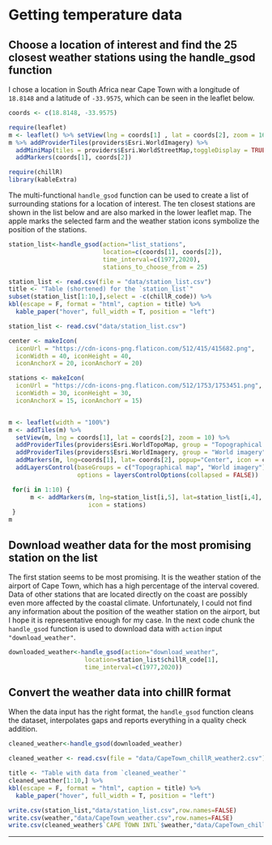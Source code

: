 # Getting temperature data

## Choose a location of interest and find the 25 closest weather stations using the handle_gsod function

I chose a location in South Africa near Cape Town with a longitude of `18.8148` and a latitude of `-33.9575`, which can be seen in the leaflet below.
```r
coords <- c(18.8148, -33.9575)
```

```r
require(leaflet) 
m <- leaflet() %>% setView(lng = coords[1] , lat = coords[2], zoom = 16)
m %>% addProviderTiles(providers$Esri.WorldImagery) %>%
  addMiniMap(tiles = providers$Esri.WorldStreetMap,toggleDisplay = TRUE) %>% 
  addMarkers(coords[1], coords[2])

require(chillR)
library(kableExtra)
```
The multi-functional `handle_gsod` function can be used to create a list of surrounding stations for a location of interest. The ten closest stations are shown in the list below and are also marked in the lower leaflet map. The apple marks the selected farm and the weather station icons symbolize the position of the stations.

```r
station_list<-handle_gsod(action="list_stations",
                          location=c(coords[1], coords[2]),
                          time_interval=c(1977,2020),
                          stations_to_choose_from = 25)
```

```r
station_list <- read.csv(file = "data/station_list.csv")
title <- "Table (shortened) for the `station_list`"
subset(station_list[1:10,],select = -c(chillR_code)) %>% 
kbl(escape = F, format = "html", caption = title) %>%
  kable_paper("hover", full_width = T, position = "left")
```

```r
station_list <- read.csv("data/station_list.csv")

center <- makeIcon(
  iconUrl = "https://cdn-icons-png.flaticon.com/512/415/415682.png",
  iconWidth = 40, iconHeight = 40,
  iconAnchorX = 20, iconAnchorY = 20)

stations <- makeIcon(
  iconUrl = "https://cdn-icons-png.flaticon.com/512/1753/1753451.png",
  iconWidth = 30, iconHeight = 30,
  iconAnchorX = 15, iconAnchorY = 15)


m <- leaflet(width = "100%")
m <- addTiles(m) %>%
  setView(m, lng = coords[1], lat = coords[2], zoom = 10) %>%
  addProviderTiles(providers$Esri.WorldTopoMap, group = "Topographical map") %>%
  addProviderTiles(providers$Esri.WorldImagery, group = "World imagery") %>%
  addMarkers(m, lng=coords[1], lat= coords[2], popup="Center", icon = center) %>%
  addLayersControl(baseGroups = c("Topographical map", "World imagery"),
                   options = layersControlOptions(collapsed = FALSE))

 for(i in 1:10) {
      m <- addMarkers(m, lng=station_list[i,5], lat=station_list[i,4], popup=station_list[i,2],
                      icon = stations)
 }
m
```


## Download weather data for the most promising station on the list

The first station seems to be most promising. It is the weather station of the airport of Cape Town, which has a high percentage of the interval covered. Data of other stations that are located directly on the coast are possibly even more affected by the coastal climate. Unfortunately, I could not find any information about the position of the weather station on the airport, but I hope it is representative enough for my case.
In the next code chunk the `handle_gsod` function is used to download data with `action` input `"download_weather"`. 

```r
downloaded_weather<-handle_gsod(action="download_weather",
                     location=station_list$chillR_code[1],
                     time_interval=c(1977,2020))
```


## Convert the weather data into chillR format

When the data input has the right format, the `handle_gsod` function cleans the dataset, interpolates gaps and reports everything in a quality check addition.
```r
cleaned_weather<-handle_gsod(downloaded_weather)
```

```r
cleaned_weather <- read.csv(file = "data/CapeTown_chillR_weather2.csv")

title <- "Table with data from `cleaned_weather`"
cleaned_weather[1:10,] %>% 
kbl(escape = F, format = "html", caption = title) %>%
  kable_paper("hover", full_width = T, position = "left")
```

```r
write.csv(station_list,"data/station_list.csv",row.names=FALSE)
write.csv(weather,"data/CapeTown_weather.csv",row.names=FALSE)
write.csv(cleaned_weather$`CAPE TOWN INTL`$weather,"data/CapeTown_chillR_weather.csv",row.names=FALSE)
```
<hr />